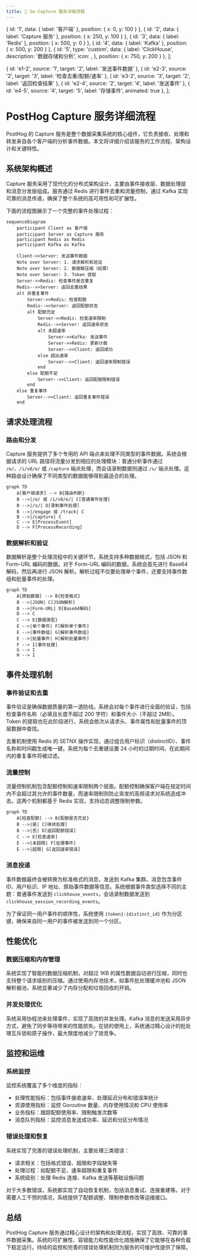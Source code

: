 ```yaml
---
title: 🦔 Go-Capture 服务详细流程
---
```



  { id: '1', data: { label: '客户端' }, position: { x: 0, y: 100 } },
  { id: '2', data: { label: 'Capture 服务' }, position: { x: 250, y: 100 } },
  { id: '3', data: { label: 'Redis' }, position: { x: 500, y: 0 } },
  { id: '4', data: { label: 'Kafka' }, position: { x: 500, y: 200 } },
  {
    id: '5',
    type: 'custom',
    data: {
      label: 'ClickHouse',
      description: '数据存储和分析',
      icon: <FaChartBar />,
    },
    position: { x: 750, y: 200 }
  },
];

  { id: 'e1-2', source: '1', target: '2', label: '发送事件数据' },
  { id: 'e2-3', source: '2', target: '3', label: '检查去重/配额/速率' },
  { id: 'e3-2', source: '3', target: '2', label: '返回检查结果' },
  { id: 'e2-4', source: '2', target: '4', label: '发送事件' },
  { id: 'e4-5', source: '4', target: '5', label: '存储事件', animated: true },
];

# PostHog Capture 服务详细流程

PostHog 的 Capture 服务是整个数据采集系统的核心组件，它负责接收、处理和转发来自各个客户端的分析事件数据。本文将详细介绍该服务的工作流程、架构设计和关键特性。


<DataFlowChart nodes={nodes} edges={edges} direction="LR" />

## 系统架构概述

Capture 服务采用了现代化的分布式架构设计，主要由事件接收层、数据处理层和消息分发层组成。服务通过 Redis 进行事件去重和流量控制，通过 Kafka 实现可靠的消息传递，确保了整个系统的高可用性和可扩展性。

下面的流程图展示了一个完整的事件处理过程：

```mermaid
sequenceDiagram
    participant Client as 客户端
    participant Server as Capture 服务
    participant Redis as Redis
    participant Kafka as Kafka

    Client->>Server: 发送事件数据
    Note over Server: 1. 请求解析和验证
    Note over Server: 2. 数据解压缩（如需）
    Note over Server: 3. Token 提取
    Server->>Redis: 检查事件是否重复
    Redis-->>Server: 返回去重结果
    alt 非重复事件
        Server->>Redis: 检查配额
        Redis-->>Server: 返回配额状态
        alt 配额充足
            Server->>Redis: 检查速率限制
            Redis-->>Server: 返回速率状态
            alt 未超速率
                Server->>Kafka: 发送事件
                Server->>Redis: 更新计数
                Server-->>Client: 返回成功
            else 超出速率
                Server-->>Client: 返回速率限制错误
            end
        else 配额不足
            Server-->>Client: 返回配额限制错误
        end
    else 重复事件
        Server-->>Client: 返回重复事件错误
    end
```

## 请求处理流程

### 路由和分发

Capture 服务提供了多个专用的 API 端点来处理不同类型的事件数据。系统会根据请求的 URL 路径将流量分发到相应的处理模块：普通分析事件通过 `/e/`、`/i/v0/e/` 或 `/capture` 端点处理，而会话录制数据则通过 `/s/` 端点处理。这种路由设计确保了不同类型的数据能够得到最适合的处理。

```mermaid
graph TD
    A[客户端请求] --> B{路由判断}
    B -->|/e/ 或 /i/v0/e/| C[普通事件处理]
    B -->|/s/| D[录制事件处理]
    B -->|/engage 或 /track| C
    B -->|/capture| C
    C --> E[ProcessEvent]
    D --> F[ProcessRecording]
```

### 数据解析和验证

数据解析是整个处理流程中的关键环节。系统支持多种数据格式，包括 JSON 和 Form-URL 编码的数据。对于 Form-URL 编码的数据，系统会首先进行 Base64 解码，然后再进行 JSON 解析。解析过程不仅要处理单个事件，还要支持事件数组和批量事件的处理。

```mermaid
graph TD
    A[原始数据] --> B{检查格式}
    B -->|JSON| C[JSON解析]
    B -->|Form-URL| D[Base64解码]
    D --> C
    C --> E{数据类型}
    E -->|单个事件| F[解析单个事件]
    E -->|事件数组| G[解析事件数组]
    E -->|批量事件| H[解析批量事件]
    F --> I[事件处理]
    G --> I
    H --> I
```

## 事件处理机制

### 事件验证和去重

事件验证是确保数据质量的第一道防线。系统会对每个事件进行全面的验证，包括检查事件名称（必填且长度不超过 200 字符）和事件大小（不超过 2MB）。Token 的提取也在此阶段进行，系统会依次从请求头、事件属性和批量事件的顶层数据中查找。

去重机制使用 Redis 的 SETNX 操作实现，通过组合用户标识（distinctID）、事件名称和时间戳生成唯一键。系统为每个去重键设置 24 小时的过期时间，在此期间内的重复事件将被过滤。

### 流量控制

流量控制机制包含配额控制和速率限制两个层面。配额控制确保客户端在规定时间内不会超过其允许的事件数量，而速率限制则防止突发的高频请求对系统造成冲击。这两个机制都基于 Redis 实现，支持动态调整限制参数。

```mermaid
graph TD
    A[检查配额] --> B{配额是否充足}
    B -->|是| C[继续处理]
    B -->|否| D[返回配额错误]
    C --> E[检查速率]
    E -->|未超限| F[处理事件]
    E -->|超限| G[返回速率错误]
```

### 消息投递

事件数据最终会被转换为标准格式的消息，发送到 Kafka 集群。消息包含事件 ID、用户标识、IP 地址、原始事件数据等信息。系统根据事件类型选择不同的主题：普通事件发送到 `clickhouse_events`，会话录制数据发送到 `clickhouse_session_recording_events`。

为了保证同一用户事件的顺序性，系统使用 `{token}:{distinct_id}` 作为分区键，确保来自同一用户的事件被发送到同一个分区。

## 性能优化

### 数据压缩和内存管理

系统实现了智能的数据压缩机制，对超过 1KB 的属性数据自动进行压缩，同时也支持整个请求级别的压缩。通过使用内存池技术，如事件批处理缓冲池和 JSON 解析器池，系统显著减少了内存分配和垃圾回收的开销。

### 并发处理优化

系统采用协程池来处理事件，实现了高效的并发处理。Kafka 消息的发送采用异步方式，避免了同步等待带来的性能损失。在锁的使用上，系统通过精心设计的批处理互斥锁和原子操作，最大限度地减少了锁竞争。

## 监控和运维

### 系统监控

监控系统覆盖了多个维度的指标：
- 处理性能指标：包括事件接收速率、处理延迟分布和错误率统计
- 资源使用指标：监控 Goroutine 数量、内存使用情况和 CPU 使用率
- 业务指标：跟踪配额使用率、限制触发次数等
- 消息队列指标：监控消息发送成功率、延迟和分区分布情况

### 错误处理和恢复

系统实现了完善的错误处理机制，主要处理三类错误：
- 请求相关：包括格式错误、超限和字段缺失等
- 处理过程：如配额不足、速率超限和重复事件
- 系统级别：处理 Redis 连接、Kafka 发送等基础设施问题

对于大多数错误，系统都实现了自动恢复机制，包括消息重试、连接重建等。对于需要人工干预的情况，系统提供了配额调整、限制参数修改等运维接口。

## 总结

PostHog Capture 服务通过精心设计的架构和处理流程，实现了高效、可靠的事件数据采集。系统的可扩展性、容错能力和性能优化措施确保了它能够在各种负载下稳定运行。持续的监控和完善的错误处理机制则为服务的可维护性提供了保障。